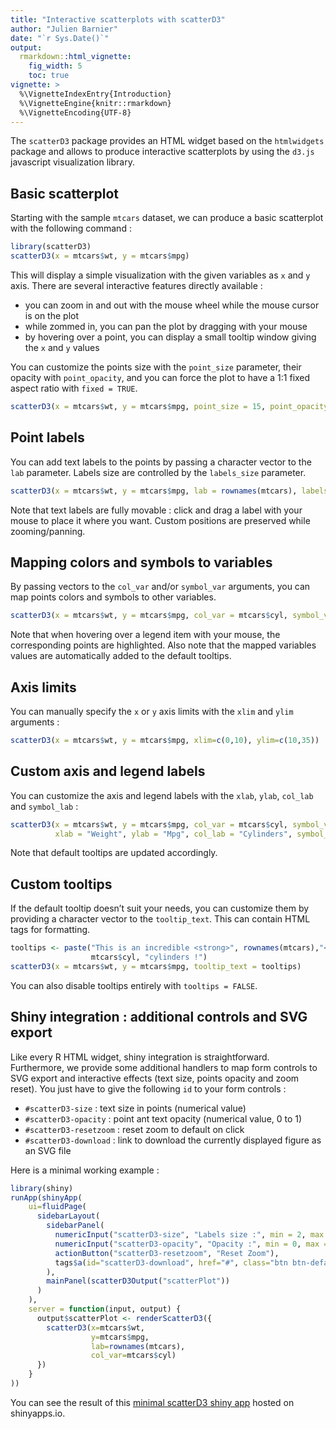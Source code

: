 ```yaml
---
title: "Interactive scatterplots with scatterD3"
author: "Julien Barnier"
date: "`r Sys.Date()`"
output: 
  rmarkdown::html_vignette:
    fig_width: 5
    toc: true
vignette: >
  %\VignetteIndexEntry{Introduction}
  %\VignetteEngine{knitr::rmarkdown}
  %\VignetteEncoding{UTF-8}
---
```


The `scatterD3` package provides an HTML widget based on the `htmlwidgets` package and allows to produce interactive scatterplots by using the `d3.js` javascript visualization library.

## Basic scatterplot

Starting with the sample `mtcars` dataset, we can produce a basic scatterplot with the following command :

```r
library(scatterD3)
scatterD3(x = mtcars$wt, y = mtcars$mpg)
```

This will display a simple visualization with the given variables as `x` and `y` axis. There are several interactive features directly available :

- you can zoom in and out with the mouse wheel while the mouse cursor is on the plot
- while zommed in, you can pan the plot by dragging with your mouse
- by hovering over a point, you can display a small tooltip window giving the `x` and `y` values

You can customize the points size with the `point_size` parameter, their opacity with `point_opacity`, and you can force the plot to have a 1:1 fixed aspect ratio with `fixed = TRUE`.

```r
scatterD3(x = mtcars$wt, y = mtcars$mpg, point_size = 15, point_opacity = 0.5, fixed = TRUE)
```

## Point labels

You can add text labels to the points by passing a character vector to the `lab` parameter. Labels size are controlled by the `labels_size` parameter.

```r
scatterD3(x = mtcars$wt, y = mtcars$mpg, lab = rownames(mtcars), labels_size = 9)
```

Note that text labels are fully movable : click and drag a label with your mouse to place it where you want. Custom positions are preserved while zooming/panning.


## Mapping colors and symbols to variables

By passing vectors to the `col_var` and/or `symbol_var` arguments, you can map points colors and symbols to other variables.

```r
scatterD3(x = mtcars$wt, y = mtcars$mpg, col_var = mtcars$cyl, symbol_var = mtcars$gear)
```

Note that when hovering over a legend item with your mouse, the corresponding points are highlighted. Also note that the mapped variables values are automatically added to the default tooltips.

## Axis limits

You can manually specify the `x` or `y` axis limits with the `xlim` and `ylim` arguments :

```r
scatterD3(x = mtcars$wt, y = mtcars$mpg, xlim=c(0,10), ylim=c(10,35))
```



## Custom axis and legend labels

You can customize the axis and legend labels with the `xlab`, `ylab`, `col_lab` and `symbol_lab` :

```r
scatterD3(x = mtcars$wt, y = mtcars$mpg, col_var = mtcars$cyl, symbol_var = mtcars$gear,
          xlab = "Weight", ylab = "Mpg", col_lab = "Cylinders", symbol_lab = "Gears")
```

Note that default tooltips are updated accordingly.


## Custom tooltips

If the default tooltip doesn't suit your needs, you can customize them by providing a character vector to the `tooltip_text`. This can contain HTML tags for formatting.

```r
tooltips <- paste("This is an incredible <strong>", rownames(mtcars),"</strong><br />with ", 
                  mtcars$cyl, "cylinders !")
scatterD3(x = mtcars$wt, y = mtcars$mpg, tooltip_text = tooltips)
```

You can also disable tooltips entirely with `tooltips = FALSE`.

## Shiny integration : additional controls and SVG export

Like every R HTML widget, shiny integration is straightforward. Furthermore, we provide some additional
handlers to map form controls to SVG export and interactive effects (text size, points opacity and zoom reset).
You just have to give the following `id` to your form controls :

- `#scatterD3-size` : text size in points (numerical value)
- `#scatterD3-opacity` : point ant text opacity (numerical value, 0 to 1)
- `#scatterD3-resetzoom` : reset zoom to default on click
- `#scatterD3-download` : link to download the currently displayed figure as an SVG file

Here is a minimal working example :

```R
library(shiny)
runApp(shinyApp(
    ui=fluidPage(
      sidebarLayout(
        sidebarPanel(
          numericInput("scatterD3-size", "Labels size :", min = 2, max = 30, value = 10),
          numericInput("scatterD3-opacity", "Opacity :", min = 0, max = 1, value = 1, step=0.05),
          actionButton("scatterD3-resetzoom", "Reset Zoom"),
          tags$a(id="scatterD3-download", href="#", class="btn btn-default", "Download SVG")
        ),
        mainPanel(scatterD3Output("scatterPlot"))
      )
    ),
    server = function(input, output) {
      output$scatterPlot <- renderScatterD3({
        scatterD3(x=mtcars$wt,
                  y=mtcars$mpg,
                  lab=rownames(mtcars),
                  col_var=mtcars$cyl)
      })
    }
))
```

You can see the result of this [minimal scatterD3 shiny app](https://juba.shinyapps.io/scatterD3_shiny_app) hosted on shinyapps.io.

